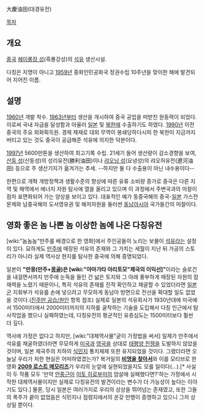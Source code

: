 大慶油田(대경유전)

[[목차]]

== 개요 ==
[[중국]] [[헤이룽장 성]](흑룡강성)의 [[석유]] 생산시설.

다칭은 지명이 아니고 [[1959년]] 중화인민공화국 정권수립 10주년을 맞이한 해에 발견되어 지어진 이름. 

== 설명 ==
[[1960년]] 개발 착수. [[1963년]]부터 생산을 개시하여 중국 공업을 떠받친 원동력이 되었다. 이로써 국내 자급을 달성함과 아울러 [[일본]] 및 [[북한]]에 수출하기도 하였다. [[1990년]] 이전 중국의 주요 외화획득원. 경제 제재로 대외 무역이 봉쇄당하다시피 한 북한이 지금까지 버티고 있는 것도 중국이 공급해준 석유에 의지한 덕분이다.

[[1997년]] 5600만톤을 생산하여 최고기록 수립. 21세기 들어 생산량이 감소경향을 보여, [[산둥 성]](산동성)의 성리유전(勝利油田)이나 [[랴오닝 성]](요녕성)의 랴오허유전(遼河油田) 등으로 주 생산기지가 옮겨가는 추세. --하지만 둘 다 수출용이 아닌 내수용이다--

한편으로 개혁 개방정책과 생활수준의 향상에 따른 유류 소비량 증가로 중국은 다른 지역 및 해역에서 에너지 자원 탐사에 열을 올리고 있으며 이 과정에서 주변국과의 마찰이 점차 표면화되어 가는 양상을 보이고 있다. 대표적인 예가 동중국해의 중국-[[일본]] 가스전 문제와 남중국해의 도서영유권 및 해저자원을 둘러싼 [[동남아시아]] 국가들간의 마찰이다.

== 영화 좋은 놈 나쁜 놈 이상한 놈에 나온 다칭유전 ==
[wiki:"놈놈놈"만주를 배경으로 한 영화]에서 주인공들이 노리는 보물이 [[석유]]라는 설정이 있다. 묘하게도 [[만주]]에 매장된 석유의 존재와 그 가치는 세월이 지난 뒤 가공의 스토리가 아니라 실제 역사상 현지를 탐사한 중국에 의해 증명되었다. 

일본이 '''"만몽(만주+[[몽골]])은 [wiki:"야마가타 아리토모"제국의 이익선]"'''이라는 슬로건을 내걸면서까지 만주에 눈독을 들인 건 넓은 토지와 그 아래 풍부하게 매장된 자원의 잠재력을 노렸기 때문이니, 특히 석유의 존재를 진작 확인하고 채굴할 수 있었더라면 [[일본군]] 지휘부가 석유를 손에 넣으려고 무모하게 동남아 방면으로 전선을 확대할 일도 없었을 것이다.([[진주만 공습/원인]] 항목 참조) 실제로 일본의 석유회사가 1930년대에 미국에서 1500미터에서 2000미터까지의 지하를 굴착하는 기술을 도입해서 다칭 인근에서 탐사작업을 했으나 실패하였는데, 다칭유전의 평균적인 유층심도는 1500미터보다 훨씬 더 깊다.

역사에 가정은 없다고 하지만, [wiki:"대체역사물"굳이 가정법을 써서] 일제가 만주에서 석유를 채굴하였더라면 무모하게 [[미국]]과 [[영국]]을 상대로 [[태평양 전쟁]]을 도발하지 않았을 것이며, 일본 제국주의 치하의 [[식민지]] 통치체제 또한 유지되었을 것이다. 그랬더라면 오늘날 우리가 처한 현실은 어떠하였겠는가? 복거일의 '''[[비명을 찾아서]]'''와 이를 모티브로 한 영화 '''[[2009 로스트 메모리즈]]'''가 우리의 눈앞에 실현되었을지도 모를 일이다(…).[* 사실 이 두 작품 모두 '만약 [[안중근]]이 [[이토 히로부미]]의 암살에 실패했다면?'하는 가정에서 시작한 대체역사물이지만 실제로 다칭유전의 발견이라는 변수가 더 가능성이 높다는 이야기도 있다.] 물론, 당시 일본은 여러가지로 우리의 상상을 뛰어넘는 존재였고, 또한 그들의 폭주가 끝이 없었음은 식민지나 점령지에서의 온갖 만행이 증명하고 있으니 그저 상상일 뿐이다.
